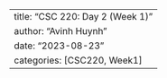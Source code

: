 ---
title: "CSC 220: Day 2 (Week 1)"
author: "Avinh Huynh"
date: "2023-08-23"
categories: [CSC220, Week1]
---